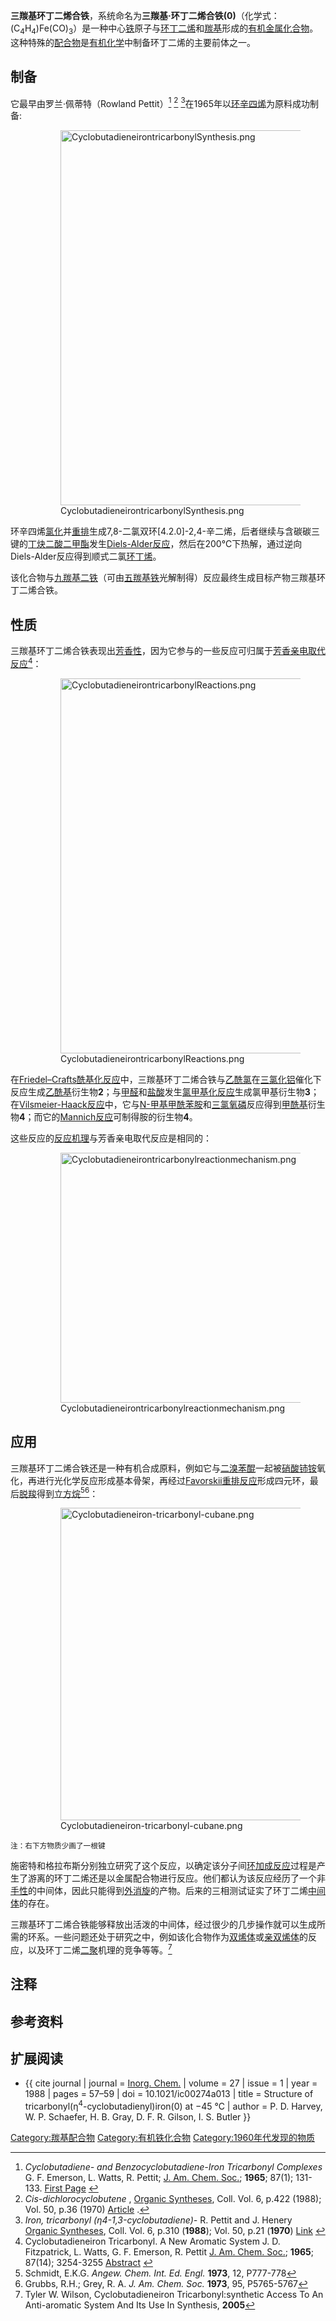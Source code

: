 {{Chembox
| verifiedrevid = 381736598
| ImageFile = Cyclobutadienyl-iron-tricarbonyl-from-xtal-3D-balls.png
|  ImageSize =
|  ImageAlt =
| IUPACName =
| PIN =
| OtherNames =
| Section1 = {{Chembox Identifiers
|  CASNo =12078-17-0
|  CASNo_Ref = {{cascite|correct|CAS}}
|  PubChem =
|  SMILES = }}
| Section2 = {{Chembox Properties
|  Formula = (C<sub>4</sub>H<sub>4</sub>)Fe(CO)<sub>3</sub>
|  Appearance =
|  Density =
|  MeltingPt =
|  BoilingPt =
|  Solubility = }}
| Section3 = {{Chembox Hazards
|  MainHazards =
|  FlashPt =
|  Autoignition = }}
}}

'''三羰基环丁二烯合铁'''，系统命名为'''三羰基·环丁二烯合铁(0)'''（化学式：(C<sub>4</sub>H<sub>4</sub>)Fe(CO)<sub>3</sub>）是一种中心[[铁|铁]]原子与[[环丁二烯|环丁二烯]]和[[金属羰基配合物|羰基]]形成的[[有机金属化合物|有机金属化合物]]。这种特殊的[[配合物|配合物]]是[[有机化学|有机化学]]中制备环丁二烯的主要前体之一。

== 制备 ==
它最早由罗兰·佩蒂特（Rowland Pettit）<ref>''Cyclobutadiene- and Benzocyclobutadiene-Iron Tricarbonyl Complexes'' G. F. Emerson, L. Watts, R. Pettit; [[J._Am._Chem._Soc.|J. Am. Chem. Soc.]]; '''1965'''; 87(1); 131-133. [http://pubs.acs.org/cgi-bin/abstract.cgi/jacsat/1965/87/i01/f-pdf/f_ja01079a032.pdf First Page] {{Wayback|url=http://pubs.acs.org/cgi-bin/abstract.cgi/jacsat/1965/87/i01/f-pdf/f_ja01079a032.pdf |date=20070929123815 }}</ref> <ref>''Cis-dichlorocyclobutene'' , [[Organic_Syntheses|Organic Syntheses]], Coll. Vol. 6, p.422 (1988); Vol. 50, p.36 (1970) [http://www.orgsyn.org/orgsyn/prep.asp?prep=cv6p0422 Article] {{Wayback|url=http://www.orgsyn.org/orgsyn/prep.asp?prep=cv6p0422 |date=20110605180132 }}.</ref> <ref>''Iron, tricarbonyl (η4-1,3-cyclobutadiene)-'' R. Pettit and J. Henery [[Organic_Syntheses|Organic Syntheses]], Coll. Vol. 6, p.310 ('''1988'''); Vol. 50, p.21 ('''1970''') [http://www.orgsyn.org/orgsyn/orgsyn/prepContent.asp?prep=cv6p0310 Link] {{Wayback|url=http://www.orgsyn.org/orgsyn/orgsyn/prepContent.asp?prep=cv6p0310 |date=20070930224801 }}</ref>在1965年以[[环辛四烯|环辛四烯]]为原料成功制备{{备注|1=reflux,3hrs.=回流3小时}}:

:[[Image:CyclobutadieneirontricarbonylSynthesis.png|600px]]

环辛四烯[[氯化|氯化]]并[[重排|重排]]生成7,8-二氯双环[4.2.0]-2,4-辛二烯，后者继续与含碳碳三键的[[丁炔二酸二甲酯|丁炔二酸二甲酯]]发生[[Diels-Alder反应|Diels-Alder反应]]，然后在200°C下热解，通过逆向Diels-Alder反应得到顺式二氯[[环丁烯|环丁烯]]。

该化合物与[[九羰基二铁|九羰基二铁]]（可由[[五羰基铁|五羰基铁]]光解制得）反应最终生成目标产物三羰基环丁二烯合铁。

== 性质 ==
三羰基环丁二烯合铁表现出[[芳香性|芳香性]]，因为它参与的一些反应可归属于[[芳香亲电取代反应|芳香亲电取代反应]]<ref>Cyclobutadieneiron Tricarbonyl. A New Aromatic System  J. D. Fitzpatrick, L. Watts, G. F. Emerson, R. Pettit [[J._Am._Chem._Soc.|J. Am. Chem. Soc.]]; '''1965'''; 87(14); 3254-3255 [http://pubs.acs.org/cgi-bin/abstract.cgi/jacsat/1965/87/i14/f-pdf/f_ja01092a050.pdf Abstract] {{Wayback|url=http://pubs.acs.org/cgi-bin/abstract.cgi/jacsat/1965/87/i14/f-pdf/f_ja01092a050.pdf |date=20070929134413 }}</ref>：

:[[Image:CyclobutadieneirontricarbonylReactions.png|600px]]

在[[Friedel–Crafts反应|Friedel–Crafts酰基化反应]]中，三羰基环丁二烯合铁与[[乙酰氯|乙酰氯]]在[[三氯化铝|三氯化铝]]催化下反应生成[[乙酰基|乙酰基]]衍生物'''2'''；与[[甲醛|甲醛]]和[[盐酸|盐酸]]发生[[氯甲基化反应|氯甲基化反应]]生成氯甲基衍生物'''3'''；在[[Vilsmeier-Haack反应|Vilsmeier-Haack反应]]中，它与[[N-甲基甲酰苯胺|N-甲基甲酰苯胺]]和[[三氯氧磷|三氯氧磷]]反应得到[[甲酰基|甲酰基]]衍生物'''4'''；而它的[[Mannich反应|Mannich反应]]可制得胺的衍生物'''4'''。

这些反应的[[反应机理|反应机理]]与芳香亲电取代反应是相同的：

:[[Image:Cyclobutadieneirontricarbonylreactionmechanism.png|400px]]

== 应用 ==
三羰基环丁二烯合铁还是一种有机合成原料，例如它与[[二溴苯醌|二溴苯醌]]一起被[[硝酸铈铵|硝酸铈铵]]氧化，再进行光化学反应形成基本骨架，再经过[[Favorskii重排反应|Favorskii重排反应]]形成四元环，最后[[脱羧|脱羧]]得到[[立方烷|立方烷]]<ref>Schmidt, E.K.G. ''Angew. Chem. Int. Ed. Engl.'' '''1973''', 12, P777-778</ref><ref>Grubbs, R.H.; Grey, R. A. ''J. Am. Chem. Soc.'' '''1973''', 95, P5765-5767</ref>：

:[[File:Cyclobutadieneiron-tricarbonyl-cubane.png|500px]]
<small>注：右下方物质少画了一根键</small>

施密特和格拉布斯分别独立研究了这个反应，以确定该分子间[[环加成反应|环加成反应]]过程是产生了游离的环丁二烯还是以金属配合物进行反应。他们都认为该反应经历了一个非[[手性|手性]]的中间体，因此只能得到[[外消旋|外消旋]]的产物。后来{{link-en|雷贝克|Julius Rebek}}的三相测试证实了环丁二烯[[中间体|中间体]]的存在。

三羰基环丁二烯合铁能够释放出活泼的中间体，经过很少的几步操作就可以生成所需的环系。一些问题还处于研究之中，例如该化合物作为[[双烯体|双烯体]]或[[亲双烯体|亲双烯体]]的反应，以及环丁二烯[[二聚|二聚]]机理的竞争等等。<ref>Tyler W. Wilson, Cyclobutadieneiron Tricarbonyl:synthetic Access To An Anti-aromatic System And Its Use In Synthesis, '''2005'''</ref>

== 注释 ==
<references group="註"/>

== 参考资料 ==
{{reflist}}

== 扩展阅读 ==
* {{ cite journal | journal = [[Inorganic_Chemistry_(journal)|Inorg. Chem.]] | volume = 27 | issue = 1 | year = 1988 | pages = 57–59 | doi = 10.1021/ic00274a013 | title = Structure of tricarbonyl(η<sup>4</sup>-cyclobutadienyl)iron(0) at −45 °C | author = P. D. Harvey, W. P. Schaefer, H. B. Gray, D. F. R. Gilson, I. S. Butler }}

{{铁化合物}}

[[Category:羰基配合物|Category:羰基配合物]]
[[Category:有机铁化合物|Category:有机铁化合物]]
[[Category:1960年代发现的物质|Category:1960年代发现的物质]]